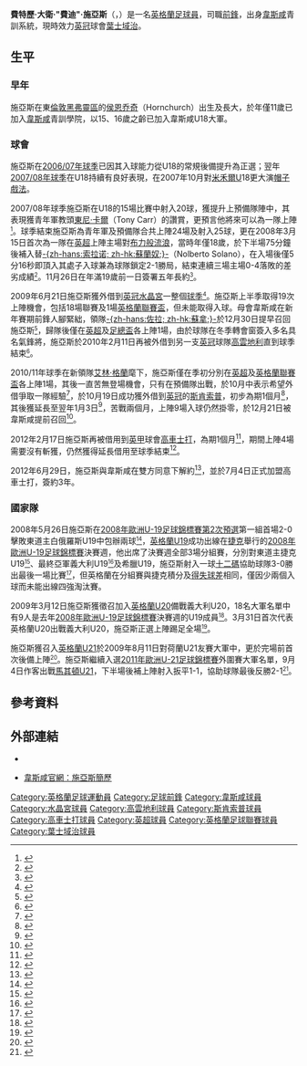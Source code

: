 {{noteTA|G1=EPL
|T=zh-hans:弗雷迪·西尔斯; zh-hk:費迪·施亞斯;
|1=zh-hans:弗雷迪·西尔斯; zh-hk:費迪·施亞斯;
|2=zh-hans:西尔斯; zh-hk:施亞斯;
|3=zh-hans:弗雷德里克·戴维·"弗雷迪"·西尔斯; zh-hk:費特歷·大衛·"費迪"·施亞斯;
|4=zh-hans:米尔沃尔;zh-hk:米禾爾;
|5=zh-hans:首发; zh-hk:正選;
|6=zh-hans:考文垂; zh-hk:高雲地利;
|7=zh-hans:斯坎索普; zh-hk:斯肯索普;
|8=zh-hans:科尔切斯特;zh-hk:高車士打;zh-hant:科爾切斯特; zh-tw:科赤斯特;
}}
{{Infobox football biography 2
| playername          = 費迪·施亞斯<br />''Freddie Sears''
| image               = [[File:Freddie'Scores_for_Fun'Sears.jpg|220px]]
| caption             = 
| fullname            = Frederick David Sears
| dateofbirth         = {{birth date and age|df=yes|1989|11|27}}
| cityofbirth         = [[侯恩乔奇|侯恩乔奇]]
| countryofbirth      = [[英格蘭|英格蘭]]
| height              = {{height|m=1.70}}
| position            = [[前鋒_(足球)|前鋒]]
| currentclub         = [[伊普斯维奇城足球俱乐部|葉士域治]]
| clubnumber          = 20
| youthyears1         = 2000−2007
| youthclubs1         = [[西汉姆联足球俱乐部|韋斯咸]]
| years1              = 2007−2012
| clubs1              = [[西汉姆联足球俱乐部|韋斯咸]]
| caps1               = 46
| goals1              = 2
| years2              = 2009
| clubs2              = → [[水晶宫足球俱乐部|水晶宮]] 
| caps2               = 18
| goals2              = 0
| years3              = 2010
| clubs3              = → [[考文垂足球俱乐部|高雲地利]] 
| caps3               = 10
| goals3              = 0
| years4              = 2010
| clubs4              = → [[斯坎索普联足球俱乐部|斯肯索普]] 
| caps4               = 9
| goals4              = 0
| years5              = 2012
| clubs5              = → [[科尔切斯特联足球俱乐部|高車士打]] 
| caps5               = 11
| goals5              = 2
| years6              = 2012−2015
| clubs6              = [[科尔切斯特联足球俱乐部|高車士打]]
|caps6                = 91   
|goals6               = 28
| years7              = 2015– 
|clubs7               = [[伊普斯维奇城足球俱乐部|葉士域治]]                    
|caps7                 = 18    
|goals7                = 8
| totalcaps           = 
| totalgoals          = 
| nationalyears1      = 2008
| nationalteam1       = [[英格蘭19歲以下足球代表隊|英格蘭U19]]
| nationalcaps1       = 4
| nationalgoals1      = 3
| nationalyears2      = 2009
| nationalteam2       = [[英格蘭20歲以下足球代表隊|英格蘭U20]]
| nationalcaps2       = 1
| nationalgoals2      = 0
| nationalyears3      = 2009
| nationalteam3       = [[英格蘭21歲以下足球代表隊|英格蘭U21]]
| nationalcaps3       = 3
| nationalgoals3      = 1
| medaltemplates      = 
| club-update         = 2013年11月15日 (五) 16:40 (UTC)
| nationalteam-update = 2013年11月15日 (五) 16:40 (UTC)
}}
'''費特歷·大衛·"費迪"·施亞斯'''（{{lang-en|'''Frederick David "Freddie" Sears'''}}，{{bd|1989年|11月27日|catIdx=Sears, Freddie}}）是一名[[英格蘭|英格蘭]][[足球員|足球員]]，司職[[前鋒_(足球)|前鋒]]，出身[[西汉姆联足球俱乐部|韋斯咸]]青訓系統，現時效力[[英冠|英冠]]球會[[伊普斯维奇城足球俱乐部|葉士域治]]。

==生平==
===早年===
施亞斯在東[[倫敦|倫敦]][[黑弗靈區|黑弗靈區]]的[[侯恩乔奇|侯恩乔奇]]（Hornchurch）出生及長大，於年僅11歲已加入[[西汉姆联足球俱乐部|韋斯咸]]青訓學院，以15、16歲之齡已加入韋斯咸U18大軍。

===球會===
施亞斯在[[2006年至2007年英格蘭超級聯賽|2006/07年球季]]已因其入球能力從U18的常規後備提升為正選；翌年[[2007年至2008年英格蘭超級聯賽|2007/08年球季]]在U18持續有良好表現，在2007年10月對[[米尔沃尔足球俱乐部|米禾爾]]U18更大演[[帽子戲法|帽子戲法]]。

2007/08年球季施亞斯在U18的15場比賽中射入20球，獲提升上預備隊陣中，其表現獲青年軍教頭[[東尼·卡爾|東尼·卡爾]]（Tony Carr）的讚賞，更預言他將來可以為一隊上陣<small><ref>{{cite news |language=en |url=http://www.ilfordrecorder.co.uk/content/hammers/story.aspx?brand=RECOnline&category=Hammers&tBrand=RecOnline&tCategory=hammersnew&itemid=WeED13%20Feb%202008%2016%3A38%3A08%3A320 |title=Sears is urged to take his chance! |publisher=Ilford Recorder |date=2008-02-13 |accessdate=2009-04-20 |archive-date=2008-03-19 |archive-url=https://web.archive.org/web/20080319090325/http://www.ilfordrecorder.co.uk/content/hammers/story.aspx?brand=RECOnline&category=Hammers&tBrand=RecOnline&tCategory=hammersnew&itemid=WeED13%20Feb%202008%2016%3A38%3A08%3A320 |dead-url=no }}</ref></small>。球季結束施亞斯為青年軍及預備隊合共上陣24場及射入25球，更在2008年3月15日首次為一隊在[[英超|英超]]上陣主場對[[布莱克本流浪者足球俱乐部|布力般流浪]]，當時年僅18歲，於下半場75分鐘後補入替[[诺尔贝托·索拉诺|-{zh-hans:索拉诺; zh-hk:蘇蘭奴;}-]]（Nolberto Solano），在入場後僅5分16秒即頂入其處子入球兼為球隊鎖定2-1勝局，結束連續三場主場0-4落敗的差劣成績<small><ref>{{cite news |language=en |url=http://news.bbc.co.uk/sport1/hi/football/eng_prem/7284969.stm |title=West Ham 2-1 Blackburn |publisher=[[BBC|BBC]] Sport |date=2008-03-15 |accessdate=2009-04-20 }}</ref></small>。11月26日在年滿19歲前一日簽署五年長約<small><ref>{{cite news |language=en |url=http://news.bbc.co.uk/sport2/hi/football/teams/w/west_ham_utd/7751489.stm |title=Striker Sears signs West Ham deal |publisher=[[BBC|BBC]] Sport |date=2008-11-26 |accessdate=2009-06-22 |archive-date=2016-03-10 |archive-url=https://web.archive.org/web/20160310124632/http://news.bbc.co.uk/sport2/hi/football/teams/w/west_ham_utd/7751489.stm }}</ref></small>。

2009年6月21日施亞斯獲外借到[[英冠|英冠]][[水晶宫足球俱乐部|水晶宮]]一整個[[2009年至2010年英格蘭足球冠軍聯賽|球季]]<small><ref>{{cite news |language=en |url=http://news.bbc.co.uk/sport2/hi/football/teams/w/west_ham_utd/8111521.stm |title=Sears secures Palace loan switch |publisher=[[BBC|BBC]] Sport |date=2009-06-21 |accessdate=2009-06-22 |archive-date=2010-10-24 |archive-url=https://web.archive.org/web/20101024191110/http://news.bbc.co.uk/sport2/hi/football/teams/w/west_ham_utd/8111521.stm |dead-url=no }}</ref></small>。施亞斯上半季取得19次上陣機會，包括18場聯賽及1場[[英格蘭聯賽盃|英格蘭聯賽盃]]，但未能取得入球。母會韋斯咸在新年賽期前鋒人腳緊絀，領隊[[吉安弗蘭科·佐拉|-{zh-hans:佐拉; zh-hk:蘇拿;}-]]於12月30日提早召回施亞斯<small><ref>{{cite news |language=en |url=http://www.skysports.com/story/0,19528,11688_5812757,00.html |title=Sears makes Hammers return |publisher=Sky Sports |date=2009-12-30 |accessdate=2009-12-31}}</ref></small>，歸隊後僅在[[英超|英超]]及[[英格蘭足總盃|足總盃]]各上陣1場，由於球隊在冬季轉會窗簽入多名具名氣鋒將，施亞斯於2010年2月11日再被外借到另一支[[英冠|英冠]]球隊[[考文垂足球俱乐部|高雲地利]]直到球季結束<small><ref>{{cite news |language=en |url=http://www.skysports.com/story/0,19528,11688_5938645,00.html |title=Sky Blues snap up Sears |publisher=Sky Sports |date=2010-02-11 |accessdate=2010-02-12 |archive-date=2010-03-28 |archive-url=https://web.archive.org/web/20100328152706/http://www.skysports.com/story/0,19528,11688_5938645,00.html |dead-url=no }}</ref></small>。

2010/11年球季在新領隊[[艾林·格蘭|艾林·格蘭]]麾下，施亞斯僅在季初分別在[[英超|英超]]及[[英格蘭聯賽盃|英格蘭聯賽盃]]各上陣1場，其後一直苦無登場機會，只有在預備隊出戰，於10月中表示希望外借爭取一隊經驗<ref>{{cite news |language=en |url=http://www.skysports.com/story/0,19528,11095_6444885,00.html |title=Sears eyes loan move |publisher=''Sky Sports'' |date=2010-10-14 |accessdate=2010-10-20}}</ref>，於10月19日成功獲外借到[[英冠|英冠]]的[[斯坎索普联足球俱乐部|斯肯索普]]，初步為期1個月<ref>{{cite news |language=en |url=http://news.bbc.co.uk/sport2/hi/football/teams/s/scunthorpe_utd/9106009.stm |title=Scunthorpe sign West Ham striker Freddie Sears on loan |publisher=[[BBC|BBC]] Sport |date=2010-10-19 |accessdate=2010-10-20 |archive-date=2020-08-08 |archive-url=https://web.archive.org/web/20200808210846/http://news.bbc.co.uk/sport2/hi/football/teams/s/scunthorpe_utd/9106009.stm }}</ref>，其後獲延長至翌年1月3日<ref>{{cite news |language=en |url=http://www.scunthorpe-united.co.uk/page/News/0,,10442~2224649,00.html |title=SEARS LOAN TO BE EXTENDED |publisher=[[斯坎索普联足球俱乐部|''scunthorpe-united.co.uk'']] |date=2010-11-18 |accessdate=2010-11-19 |deadurl=yes |archiveurl=https://web.archive.org/web/20101120134908/http://www.scunthorpe-united.co.uk/page/News/0,,10442~2224649,00.html |archivedate=2010-11-20 }}</ref>，苦戰兩個月，上陣9場入球仍然掛零，於12月21日被韋斯咸提前召回<ref>{{cite news |language=en |url=http://news.bbc.co.uk/sport2/hi/football/teams/w/west_ham_utd/9310787.stm |title=West Ham recall striker Freddie Sears from Scunthorpe |publisher=''[[BBC_Sport|BBC Sport]]'' |date=2010-12-21 |accessdate=2010-12-22 |archive-date=2011-01-01 |archive-url=https://web.archive.org/web/20110101100027/http://news.bbc.co.uk/sport2/hi/football/teams/w/west_ham_utd/9310787.stm |dead-url=no }}</ref>。

2012年2月17日施亞斯再被借用到[[英甲|英甲]]球會[[科尔切斯特联足球俱乐部|高車士打]]，為期1個月<ref>{{cite news |language=en |url=http://www.bbc.co.uk/sport/0/football/17074301 |title=Freddie Sears joins Colchester United on loan from West Ham |publisher=''[[BBC_Sport|BBC Sport]]'' |date=2012-02-17 |accessdate=2012-02-18 |archive-date=2012-03-02 |archive-url=https://web.archive.org/web/20120302033305/http://www.bbc.co.uk/sport/0/football/17074301 }}</ref>，期間上陣4場需要沒有斬獲，仍然獲得延長借用至球季結束<ref>{{cite news |language=en |url=http://www.bbc.co.uk/sport/0/football/17391050 |title=Freddie Sears and Gavin Massey secure Colchester United deals |publisher=''[[BBC_Sport|BBC Sport]]'' |date=2012-03-16 |accessdate=2012-03-17 |archive-date=2012-03-19 |archive-url=https://web.archive.org/web/20120319053338/http://www.bbc.co.uk/sport/0/football/17391050 }}</ref>。

2012年6月29日，施亞斯與韋斯咸在雙方同意下解約<ref>{{cite news|language=en |url=http://www.whufc.com/articles/20120629/sears-departs_2236884_2827558 |title=Sears departs |publisher=[[西汉姆联足球俱乐部|West Ham Official Club Website]] |date=2012-06-29 |accessdate=2012-07-04 |deadurl=yes |archiveurl=https://web.archive.org/web/20120702094243/http://www.whufc.com/articles/20120629/sears-departs_2236884_2827558 |archivedate=2012-07-02 }}</ref>，並於7月4日正式加盟高車士打，簽約3年。

===國家隊===
2008年5月26日施亞斯在[[2008年歐洲U-19足球錦標賽#第2次預選|2008年歐洲U-19足球錦標賽第2次預選]]第一組首場2-0擊敗東道主白俄羅斯U19中包辦兩球<small><ref>{{cite news |language=en |url=http://www.thefa.com/England/MensUnder19s/NewsAndFeatures/2009/freddies_on_fire.aspx |title=Freddie's on fire |publisher=[[英格蘭足球總會|''The FA.com'']] |date=2008-05-27 |accessdate=2009-04-20}}</ref></small>，[[英格蘭19歲以下足球代表隊|英格蘭U19]]成功出線在[[捷克|捷克]]舉行的[[2008年歐洲U-19足球錦標賽|2008年歐洲U-19足球錦標賽]]決賽週，他出席了決賽週全部3場分組賽，分別對東道主捷克U19<small><ref>{{cite news|language=en |url=http://www.uefa.com/competitions/under19/fixturesresults/round=15036/match=303455/report=rp.html |title=Necid helps Czechs ease past England |publisher=[[UEFA|UEFA]]官網 |date=2008-07-14 |accessdate=2009-04-20 |deadurl=yes |archiveurl=https://web.archive.org/web/20090211032119/http://www.uefa.com/competitions/under19/fixturesresults/round%3D15036/match%3D303455/report%3Drp.html |archivedate=2009-02-11 }}</ref></small>、最終亞軍義大利U19<small><ref>{{cite news |language=en |url=http://www.uefa.com/competitions/under19/fixturesresults/round=15036/match=303460/report=rp.html |title=Italy hold out against lively England |publisher=[[UEFA|''uefa.com'']] |date=2008-07-17 |accessdate=2009-04-20 |archive-date=2009-02-10 |archive-url=https://web.archive.org/web/20090210033252/http://www.uefa.com/competitions/under19/fixturesresults/round=15036/match=303460/report=rp.html }}</ref></small>及希臘U19，施亞斯射入一球[[十二碼|十二碼]]協助球隊3-0勝出最後一場比賽<small><ref>{{cite news |language=en |url=http://www.uefa.com/competitions/under19/fixturesresults/round=15036/match=303464/report=rp.html |title=England claim Greek scalp in vain |publisher=[[UEFA|''uefa.com'']] |date=2008-07-20 |accessdate=2009-04-20 |archive-date=2009-09-16 |archive-url=https://web.archive.org/web/20090916131057/http://www.uefa.com/competitions/under19/fixturesresults/round=15036/match=303464/report=rp.html }}</ref></small>，但英格蘭在分組賽與捷克積分及[[得失球差|得失球差]]相同，僅因少兩個入球而未能出線四強淘汰賽。

2009年3月12日施亞斯獲徵召加入[[英格蘭20歲以下足球代表隊|英格蘭U20]]備戰義大利U20，18名大軍名單中有9人是去年[[2008年歐洲U-19足球錦標賽|2008年歐洲U-19足球錦標賽]]決賽週的U19成員<small><ref>{{cite news |language=en |url=http://www.thefa.com/England/MensUnder20s/NewsAndFeatures/2009/Squad_named_for_QPR.aspx |title=Squad named for QPR |publisher=[[英格蘭足球總會|''The FA.com'']] |date=2009-03-12 |accessdate=2009-04-20 |archive-date=2013-06-14 |archive-url=https://www.webcitation.org/6HMOKbNKC?url=http://www.thefa.com/England/Mens-u20s/news/2009/squad_named_for_qpr?c=1 |dead-url=no }}</ref></small>。3月31日首次代表英格蘭U20出戰義大利U20，施亞斯正選上陣踢足全場<small><ref>{{cite news |language=en |url=http://www.thefa.com/England/MensUnder20s/NewsAndFeatures/2009/italy_310309_report.aspx |title=Lions' Loftus roar |publisher=[[英格蘭足球總會|''The FA.com'']] |date=2008-03-31 |accessdate=2009-04-20 |archive-date=2010-01-27 |archive-url=https://web.archive.org/web/20100127233136/http://thefa.com/England/MensUnder20s/NewsAndFeatures/2009/italy_310309_report.aspx |dead-url=no }}</ref></small>。

施亞斯獲召入[[英格蘭21歲以下足球代表隊|英格蘭U21]]於2009年8月11日對荷蘭U21友賽大軍中，更於完場前首次後備上陣<small><ref>{{cite web |language=en |url=http://www.thefa.com/England/MensUnder-21Team/MatchCentre/2009/England%20v%20Holland/HollandvEngland_report.aspx |title=New-look Under-21s draw comfort in Holland |publisher=[[英格蘭足球總會|''The FA.com'']] |accessdate=2009-09-05 |archive-date=2010-02-24 |archive-url=https://web.archive.org/web/20100224080058/http://www.thefa.com/England/MensUnder-21Team/MatchCentre/2009/England%20v%20Holland/HollandvEngland_report.aspx |dead-url=no }}</ref></small>。施亞斯繼續入選[[2011年歐洲U-21足球錦標賽|2011年歐洲U-21足球錦標賽]]外圍賽大軍名單，9月4日作客出戰[[馬其頓21歲以下國家足球隊|馬其頓U21]]，下半場後補上陣射入扳平1-1，協助球隊最後反勝2-1<small><ref>{{cite web |language=en |url=http://www.thefa.com/England/MensUnder-21Team/MatchCentre/2009/MacedoniaEngland/report_040909.aspx |title=England made to work for opening win |publisher=[[英格蘭足球總會|''The FA.com'']] |accessdate=2009-09-05 |archive-date=2021-02-16 |archive-url=https://web.archive.org/web/20210216101855/https://www.thefa.com/England/MensUnder-21Team/MatchCentre/2009/MacedoniaEngland/report_040909.aspx }}</ref></small>。

==參考資料==
{{Reflist}}

==外部連結==
*{{Soccerbase|48880|弗雷迪·西尔斯}}
*{{en}}[https://web.archive.org/web/20090216201211/http://www.whufc.com/page/PlayerProfilesDetail/0,,12562~43370,00.html 韋斯咸官網：施亞斯簡歷]


{{DEFAULTSORT:Sears, Freddie}}
[[Category:英格蘭足球運動員|Category:英格蘭足球運動員]]
[[Category:足球前鋒|Category:足球前鋒]]
[[Category:韋斯咸球員|Category:韋斯咸球員]]
[[Category:水晶宮球員|Category:水晶宮球員]]
[[Category:高雲地利球員|Category:高雲地利球員]]
[[Category:斯肯索普球員|Category:斯肯索普球員]]
[[Category:高車士打球員|Category:高車士打球員]]
[[Category:英超球員|Category:英超球員]]
[[Category:英格蘭足球聯賽球員|Category:英格蘭足球聯賽球員]]
[[Category:葉士域治球員|Category:葉士域治球員]]